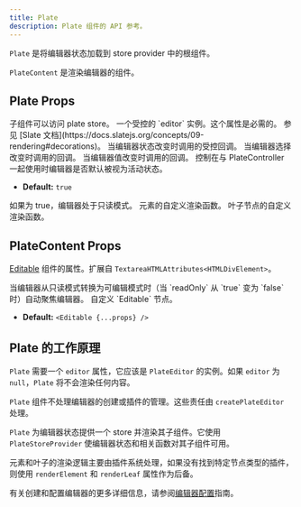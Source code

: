 ```yaml
---
title: Plate
description: Plate 组件的 API 参考。
---
```


`Plate` 是将编辑器状态加载到 store provider 中的根组件。

`PlateContent` 是渲染编辑器的组件。

## Plate Props

<APIParameters>
<APIItem name="children" type="ReactNode">
子组件可以访问 plate store。
</APIItem>
<APIItem name="editor" type="PlateEditor">
一个受控的 `editor` 实例。这个属性是必需的。
</APIItem>
<APIItem name="decorate" type="(ctx: SlatePluginContext<C>) => Range[]" optional>
参见 [Slate 文档](https://docs.slatejs.org/concepts/09-rendering#decorations)。
</APIItem>
<APIItem name="onChange" type="({ value, editor }: { value: Value; editor: PlateEditor }) => void" optional>
当编辑器状态改变时调用的受控回调。
</APIItem>
<APIItem name="onSelectionChange" type="(selection: Range | null) => void" optional>
当编辑器选择改变时调用的回调。
</APIItem>
<APIItem name="onValueChange" type="({ value, editor }: { value: Value; editor: PlateEditor }) => void" optional>
当编辑器值改变时调用的回调。
</APIItem>
<APIItem name="primary" type="boolean" optional>
控制在与 PlateController 一起使用时编辑器是否默认被视为活动状态。

- **Default:** `true`
</APIItem>
<APIItem name="readOnly" type="boolean" optional>
如果为 true，编辑器处于只读模式。
</APIItem>
<APIItem name="renderElement" type="FC<RenderElementProps>" optional>
元素的自定义渲染函数。
</APIItem>
<APIItem name="renderLeaf" type="FC<RenderLeafProps>" optional>
叶子节点的自定义渲染函数。
</APIItem>
</APIParameters>

## PlateContent Props

[Editable](https://docs.slatejs.org/libraries/slate-react/editable) 组件的属性。扩展自 `TextareaHTMLAttributes<HTMLDivElement>`。

<APIProps>
<APIItem name="autoFocusOnEditable" type="boolean" optional>
当编辑器从只读模式转换为可编辑模式时（当 `readOnly` 从 `true` 变为 `false` 时）自动聚焦编辑器。
</APIItem>
<APIItem name="renderEditable" type="(editable: ReactNode) => ReactNode" optional>
自定义 `Editable` 节点。

- **Default:** `<Editable {...props} />`
</APIItem>
<APIItem name="as" type="React.ElementType" optional />
<APIItem name="autoFocus" type="boolean" optional />
<APIItem name="decorate" type="(ctx: SlatePluginContext<C>) => Range[]" optional />
<APIItem name="disableDefaultStyles" type="boolean" optional />
<APIItem name="onDOMBeforeInput" type="(event: Event) => void" optional />
<APIItem name="onKeyDown" type="(event: KeyboardEvent) => void" optional />
<APIItem name="placeholder" type="string" optional />
<APIItem name="readOnly" type="boolean" optional />
<APIItem name="renderElement" type="FC<RenderElementProps>" optional />
<APIItem name="renderLeaf" type="FC<RenderLeafProps>" optional />
<APIItem name="renderPlaceholder" type="FC<RenderPlaceholderProps>" optional />
<APIItem name="role" type="string" optional />
<APIItem name="scrollSelectionIntoView" type="(editor: ReactEditor, domRange: DOMRange) => void" optional />
<APIItem name="style" type="CSSProperties" optional />
</APIProps>

## Plate 的工作原理

`Plate` 需要一个 `editor` 属性，它应该是 `PlateEditor` 的实例。如果 `editor` 为 `null`，`Plate` 将不会渲染任何内容。

`Plate` 组件不处理编辑器的创建或插件的管理。这些责任由 `createPlateEditor` 处理。

`Plate` 为编辑器状态提供一个 store 并渲染其子组件。它使用 `PlateStoreProvider` 使编辑器状态和相关函数对其子组件可用。

元素和叶子的渲染逻辑主要由插件系统处理，如果没有找到特定节点类型的插件，则使用 `renderElement` 和 `renderLeaf` 属性作为后备。

有关创建和配置编辑器的更多详细信息，请参阅[编辑器配置](/docs/editor)指南。